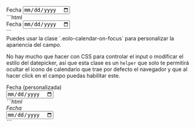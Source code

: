 
<DemoCard title="Fecha">

<div className="max-w-sm mt-6">
	<div className="space-y-1">
		<label>Fecha</label>
		<input type="date" className="eolo-input" />
	</div>
</div>

<DemoCardCode>
```html
<div class="space-y-1">
  <label>Fecha</label>
  <input type="date" class="eolo-input" />
</div>
```
</DemoCardCode>

<div className="h-6" />

<DemoCardDescription>
Puedes usar la clase `.eolo-calendar-on-focus` para personalizar la apariencia del campo.

No hay mucho que hacer con CSS para controlar el input o modificar el estilo del datepicker, 
así que esta clase es un `helper` que solo te permitirá ocultar el icono de calendario que 
trae por defecto el navegador y que al hacer click en el campo puedas habilitar este.
</DemoCardDescription>

<div className="max-w-sm">
  <div className="space-y-1">
    <label>Fecha (personalizada)</label>
    <div className="eolo-input-group-inset">
      <i className="ri-calendar-line ri-xl" />
      <input type="date" className="eolo-input eolo-calendar-on-focus" />
    </div>
  </div>
</div>

<DemoCardCode>
```html
<div class="space-y-1">
  <label>Fecha</label>

  <div class="eolo-input-group-inset">
    <i class="ri-calendar-line ri-xl" />
    <input type="date" class="eolo-input eolo-calendar-on-focus" />
  </div>
</div>
```
</DemoCardCode>
</DemoCard>